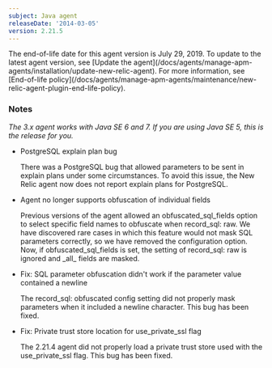 ```yaml
---
subject: Java agent
releaseDate: '2014-03-05'
version: 2.21.5
---
```


<Callout variant="important">
  The end-of-life date for this agent version is July 29, 2019. To update to the latest agent version, see [Update the agent](/docs/agents/manage-apm-agents/installation/update-new-relic-agent). For more information, see [End-of-life policy](/docs/agents/manage-apm-agents/maintenance/new-relic-agent-plugin-end-life-policy).
</Callout>

### Notes

_The 3.x agent works with Java SE 6 and 7. If you are using Java SE 5, this is the release for you._

* PostgreSQL explain plan bug

  There was a PostgreSQL bug that allowed parameters to be sent in explain plans under some circumstances. To avoid this issue, the New Relic agent now does not report explain plans for PostgreSQL.
* Agent no longer supports obfuscation of individual fields

  Previous versions of the agent allowed an obfuscated_sql_fields option to select specific field names to obfuscate when record_sql: raw. We have discovered rare cases in which this feature would not mask SQL parameters correctly, so we have removed the configuration option. Now, if obfuscated_sql_fields is set, the setting of record_sql: raw is ignored and \_all_ fields are masked.
* Fix: SQL parameter obfuscation didn't work if the parameter value contained a newline

  The record_sql: obfuscated config setting did not properly mask parameters when it included a newline character. This bug has been fixed.
* Fix: Private trust store location for use_private_ssl flag

  The 2.21.4 agent did not properly load a private trust store used with the use_private_ssl flag. This bug has been fixed.
